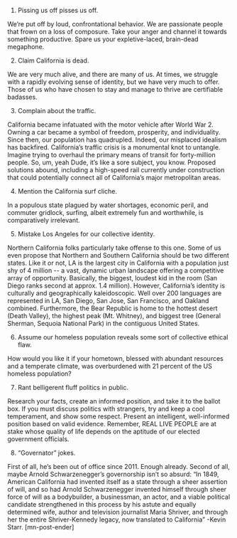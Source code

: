 

1. Pissing us off pisses us off.
 
We’re put off by loud, confrontational behavior. We are passionate people that frown on a loss of composure. Take your anger and channel it towards something productive. Spare us your expletive-laced, brain-dead megaphone.
 
2. Claim California is dead.
 
We are very much alive, and there are many of us. At times, we struggle with a rapidly evolving sense of identity, but we have very much to offer. Those of us who have chosen to stay and manage to thrive are certifiable badasses.
 
3. Complain about the traffic.
 
California became infatuated with the motor vehicle after World War 2. Owning a car became a symbol of freedom, prosperity, and individuality. Since then, our population has quadrupled. Indeed, our misplaced idealism has backfired. California’s traffic crisis is a monumental knot to untangle. Imagine trying to overhaul the primary means of transit for forty-million people. So, um, yeah Dude, it’s like a sore subject, you know. Proposed solutions abound, including a high-speed rail currently under construction that could potentially connect all of California’s major metropolitan areas.
 
4. Mention the California surf cliche.
 
In a populous state plagued by water shortages, economic peril, and commuter gridlock, surfing, albeit extremely fun and worthwhile, is comparatively irrelevant.
 
 
5. Mistake Los Angeles for our collective identity.
 
Northern California folks particularly take offense to this one. Some of us even propose that Northern and Southern California should be two different states. Like it or not, LA is the largest city in California with a population just shy of 4 million -- a vast, dynamic urban landscape offering a competitive array of opportunity. Basically, the biggest, loudest kid in the room (San Diego ranks second at approx. 1.4 million). However, California’s identity is culturally and geographically kaleidoscopic. Well over 200 languages are represented in LA, San Diego, San Jose, San Francisco, and Oakland combined. Furthermore, the Bear Republic is home to the hottest desert (Death Valley), the highest peak (Mt. Whitney), and biggest tree (General Sherman, Sequoia National Park) in the contiguous United States.
 
6. Assume our homeless population reveals some sort of collective ethical flaw.
 
How would you like it if your hometown, blessed with abundant resources and a temperate climate, was overburdened with 21 percent of the US homeless population?
 
7. Rant belligerent fluff politics in public.
 
Research your facts, create an informed position, and take it to the ballot box. If you must discuss politics with strangers, try and keep a cool temperament, and show some respect. Present an intelligent, well-informed position based on valid evidence. Remember, REAL LIVE PEOPLE are at stake whose quality of life depends on the aptitude of our elected government officials.

8. “Governator” jokes.
 
First of all, he’s been out of office since 2011. Enough already. Second of all, maybe Arnold Schwarzenegger’s governorship isn’t so absurd: “In 1849, American California had invented itself as a state through a sheer assertion of will, and so had Arnold Schwarzenegger invented himself through sheer force of will as a bodybuilder, a businessman, an actor, and a viable political candidate strengthened in this process by his astute and equally determined wife, author and television journalist Maria Shriver, and through her the entire Shriver-Kennedy legacy, now translated to California” -Kevin Starr. [mn-post-ender]

 
 
 
 
 
 
 